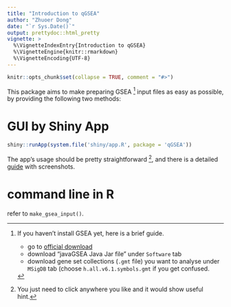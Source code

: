 ```yaml
---
title: "Introduction to qGSEA"
author: "Zhuoer Dong"
date: "`r Sys.Date()`"
output: prettydoc::html_pretty
vignette: >
  %\VignetteIndexEntry{Introduction to qGSEA}
  %\VignetteEngine{knitr::rmarkdown}
  %\VignetteEncoding{UTF-8}
---
```


```r
knitr::opts_chunk$set(collapse = TRUE, comment = "#>")
```

This package aims to make preparing GSEA [^install] input files as easy as possible, by providing the following two methods:



# GUI by Shiny App 

```r
shiny::runApp(system.file('shiny/app.R', package = 'qGSEA'))
```

The app's usage should be pretty straightforward ^[You just need to click anywhere you like and it would show useful hint.], and there is a detailed [guide](https://bookdown.dongzhuoer.com/dongzhuoer/thesis/result.html#quick-run-GSEA) with screenshots.



# command line in R

   refer to `make_gsea_input()`.



[^install]:
    If you haven't install GSEA yet, here is a brief guide. 
    
    - go to [official download](http://software.broadinstitute.org/gsea/downloads.jsp)
    - download "javaGSEA Java Jar file" under `Software` tab
    - download gene set collections (`.gmt` file) you want to analyse under `MSigDB` tab (choose `h.all.v6.1.symbols.gmt` if you get confused.

